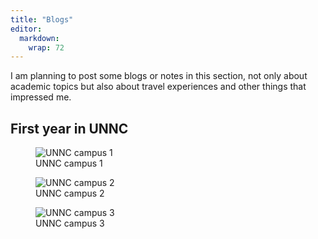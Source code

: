 ```yaml
---
title: "Blogs"
editor: 
  markdown: 
    wrap: 72
---
```


I am planning to post some blogs or notes in this section, not only about academic topics but also about travel experiences and other things that impressed me.

## First year in UNNC

![UNNC campus 1](images/UNNC (1).jpg)

![UNNC campus 2](images/UNNC (2).jpg)

![UNNC campus 3](images/UNNC (3).jpg)